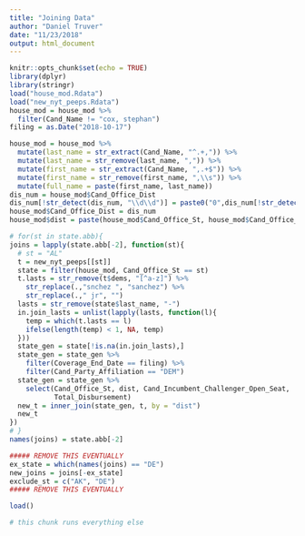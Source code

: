 ```yaml
---
title: "Joining Data"
author: "Daniel Truver"
date: "11/23/2018"
output: html_document
---
```


```r
knitr::opts_chunk$set(echo = TRUE)
library(dplyr)
library(stringr)
load("house_mod.Rdata")
load("new_nyt_peeps.Rdata")
house_mod = house_mod %>%
  filter(Cand_Name != "cox, stephan")
filing = as.Date("2018-10-17")
```

```r
house_mod = house_mod %>%
  mutate(last_name = str_extract(Cand_Name, "^.+,")) %>%
  mutate(last_name = str_remove(last_name, ",")) %>%
  mutate(first_name = str_extract(Cand_Name, ",.+$")) %>%
  mutate(first_name = str_remove(first_name, ",\\s")) %>%
  mutate(full_name = paste(first_name, last_name))
dis_num = house_mod$Cand_Office_Dist
dis_num[!str_detect(dis_num, "\\d\\d")] = paste0("0",dis_num[!str_detect(dis_num, "\\d\\d")])
house_mod$Cand_Office_Dist = dis_num
house_mod$dist = paste(house_mod$Cand_Office_St, house_mod$Cand_Office_Dist, sep = "_")
```

```r
# for(st in state.abb){
joins = lapply(state.abb[-2], function(st){
  # st = "AL"
  t = new_nyt_peeps[[st]]
  state = filter(house_mod, Cand_Office_St == st)
  t.lasts = str_remove(t$dems, "[^a-z]") %>%
    str_replace(.,"snchez ", "sanchez") %>%
    str_replace(.," jr", "")
  lasts = str_remove(state$last_name, "-")
  in.join_lasts = unlist(lapply(lasts, function(l){
    temp = which(t.lasts == l)
    ifelse(length(temp) < 1, NA, temp)
  }))
  state_gen = state[!is.na(in.join_lasts),]
  state_gen = state_gen %>% 
    filter(Coverage_End_Date == filing) %>%
    filter(Cand_Party_Affiliation == "DEM")
  state_gen = state_gen %>% 
    select(Cand_Office_St, dist, Cand_Incumbent_Challenger_Open_Seat,
           Total_Disbursement)
  new_t = inner_join(state_gen, t, by = "dist")
  new_t
})
# }
names(joins) = state.abb[-2]
```

```r
##### REMOVE THIS EVENTUALLY
ex_state = which(names(joins) == "DE")
new_joins = joins[-ex_state]
exclude_st = c("AK", "DE")
##### REMOVE THIS EVENTUALLY
```

```r
load()
```

```r
# this chunk runs everything else
```


<!--
```r
st = "CA"
# name_join = lapply(state.abb, function(st){
  t = new_peeps[[st]]
  join_peeps = tolower(t$dems)
  join_peeps = str_extract(join_peeps, "[a-z]+\\s[a-z]+\\s")
  house_state = house_mod %>%
    filter(Cand_Office_St == st)
  lasts = str_remove(house_state$last_name, "-")
  first = house_state$first_name
  fulls = house_state$full_name
  in.join_lasts = unlist(lapply(lasts, function(l){
    temp = which(str_detect(join_peeps, l))
    ifelse(length(temp) < 1, NA, temp)
  }))
  house_state = house_state[!is.na(in.join_lasts),]
  t$unit_district = rownames(t)
  house_state = house_state %>%
    mutate(unit_district = paste(Cand_Office_St, Cand_Office_Dist, sep = "_"))
  new_t = inner_join(t, house_state, by = "unit_district") 
  new_t = new_t %>%
    select(full_name, uncon, unit_district, Cand_Party_Affiliation,
           Cand_Incumbent_Challenger_Open_Seat, Total_Disbursement, Coverage_End_Date) %>%
    filter(Cand_Party_Affiliation == "DEM")
# })
# names(name_join) = state.abb
```
--->